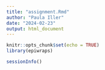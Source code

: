 ```yaml
---
title: "assignment.Rmd"
author: "Paula Iller"
date: "2024-02-23"
output: html_document
---
```


```r
knitr::opts_chunk$set(echo = TRUE)
library(epiwraps)
```

```r
sessionInfo()
```
